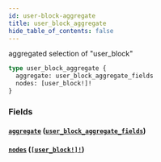 ```yaml
---
id: user-block-aggregate
title: user_block_aggregate
hide_table_of_contents: false
---
```



aggregated selection of "user_block"

```graphql
type user_block_aggregate {
  aggregate: user_block_aggregate_fields
  nodes: [user_block!]!
}
```


### Fields

#### [`aggregate`](#) ([`user_block_aggregate_fields`](../objects/user-block-aggregate-fields))




#### [`nodes`](#) ([`[user_block!]!`](../objects/user-block))






